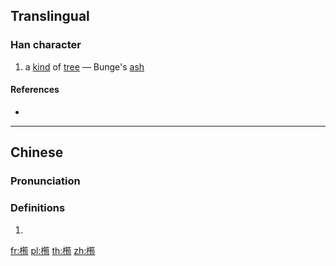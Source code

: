 {{character info/new}}
==Translingual==

===Han character===
{{Han char|rn=75|rad=木|as=12|sn=16|four=48927|canj=DHPA,XDHPA|ids=⿰木筍}}

# a [[kind]] of [[tree]] — Bunge's [[ash]] {{gloss|{{taxlink|Fraxinus bungeana|species|noshow=1}}}}

====References====
* {{Han ref|kx=0552.100|dkj=15506|dj=0941.020|hdz=21293.030|uh=6A41|ud=27201|bh=E9CE|bd=59854}}

----

==Chinese==
{{zh-forms}}

===Pronunciation===
{{zh-pron
|m=chūn
|c=ceon1,ceon4
|mc=
|oc=
|ma=
|cat=pn
}}

===Definitions===
{{zh-hanzi}}

# {{rfdef|lang=zh}}

[[fr:橁]]
[[pl:橁]]
[[th:橁]]
[[zh:橁]]